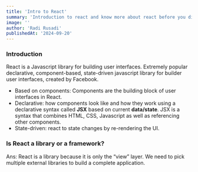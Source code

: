 ```yaml
---
title: 'Intro to React'
summary: 'Introduction to react and know more about react before you dive in'
image: ''
author: 'Radi Rusadi'
publishedAt: '2024-09-20'
---
```


### Introduction

React is a Javascript library for building user interfaces. Extremely popular
declarative, component-based, state-driven javascript library for builder user
interfaces, created by Facebook.

- Based on components: Components are the building block of user interfaces in
  React.
- Declarative: how components look like and how they work using a declarative
  syntax called **JSX** based on current **data/state**. JSX is a syntax that
  combines HTML, CSS, Javascript as well as referencing other components.
- State-driven: react to state changes by re-rendering the UI.

### Is React a library or a framework?

Ans: React is a library because it is only the “view” layer. We need to pick
multiple external libraries to build a complete application.

